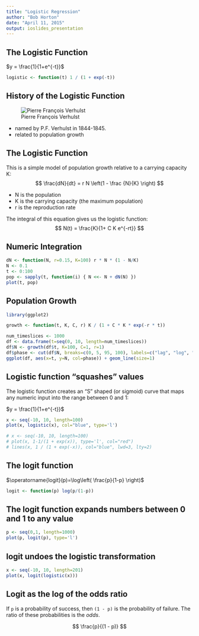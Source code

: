 ```yaml
---
title: "Logistic Regression"
author: "Bob Horton"
date: "April 11, 2015"
output: ioslides_presentation
---
```


## The Logistic Function

$y = \frac{1}{1+e^{-t}}$

```r
logistic <- function(t) 1 / (1 + exp(-t))
```
## History of the Logistic Function {.flexbox .vcenter}

![Pierre François Verhulst](http://upload.wikimedia.org/wikipedia/commons/thumb/0/04/Pierre_Francois_Verhulst.jpg/155px-Pierre_Francois_Verhulst.jpg)

* named by P.F. Verhulst in 1844-1845.
* related to population growth

## The Logistic Function

This is a simple model of population growth relative to a carrying capacity K:
$$
\frac{dN}{dt} = r N \left(1 - \frac {N}{K} \right)
$$

* N is the population
* K is the carrying capacity (the maximum population)
* r is the reproduction rate

The integral of this equation gives us the logistic function:
$$
N(t) = \frac{K}{1+ C K e^{-rt}}
$$

## Numeric Integration

```r
dN <- function(N, r=0.15, K=100) r * N * (1 - N/K)
N <- 0.1
t <- 0:100
pop <- sapply(t, function(i) { N <<- N + dN(N) })
plot(t, pop)
```

## Population Growth

```r
library(ggplot2)

growth <- function(t, K, C, r) K / (1 + C * K * exp(-r * t))

num_timeslices <- 1000
df <- data.frame(t=seq(0, 10, length=num_timeslices))
df$N <- growth(df$t, K=100, C=1, r=1)
df$phase <- cut(df$N, breaks=c(0, 5, 95, 100), labels=c("lag", "log", "stationary"), include.lowest=TRUE)
ggplot(df, aes(x=t, y=N, col=phase)) + geom_line(size=1)

```


## Logistic function "squashes" values

The logistic function creates an "S" shaped (or sigmoid) curve that maps any numeric input into the range between 0 and 1:

$y = \frac{1}{1+e^{-t}}$

```r
x <- seq(-10, 10, length=100)
plot(x, logistic(x), col="blue", type='l')

# x <- seq(-10, 10, length=100)
# plot(x, 1-1/(1 + exp(x)), type='l', col="red")
# lines(x, 1 / (1 + exp(-x)), col="blue", lwd=3, lty=2)
```


## The logit function

$\operatorname{logit}(p)=\log\left( \frac{p}{1-p} \right)$

```r
logit <- function(p) log(p/(1-p))
```

## The logit function expands numbers between 0 and 1 to any value
```r
p <- seq(0,1, length=1000)
plot(p, logit(p), type='l')
```

## logit undoes the logistic transformation
```r
x <- seq(-10, 10, length=201)
plot(x, logit(logistic(x)))
```

## Logit as the log of the odds ratio

If `p` is a probability of success, then `(1 - p)` is the probability of failure. The ratio of these probabilities is the _odds_.

$$
\frac{p}{(1 - p)}
$$